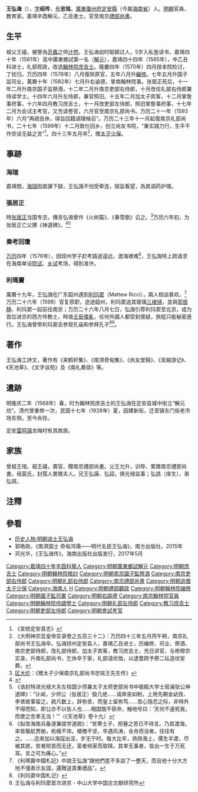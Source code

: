 {{明清人物信息框
| 姓名 = 王弘誨
| 原名 =
| 圖片名稱= 
| 圖片大小 =
| 圖片說明 = 
| 最高職務 = 南京禮部尚書
| 國家 = 大明 
| 爵位 =
| 籍貫 = 廣東瓊州府定安縣
| 族裔 = 
| 旗籍 = 
| 字號 = 字紹傳，號忠銘
| 諡號 =
| 出生日期 = 嘉靖二十一年（1542年）七月初八日<ref>《嘉靖四十四年乙丑科進士履历便覽》：王弘诲，忠銘，诗一房，壬寅三月初七日生。慈侍，定安人，乡试一名，会试二十名，三甲八十九名，改翰林院庶吉士，庚午四月授本院检讨，丁忧。丙子八月复除原官。丁丑八月升编修，己卯五月升国子监司業，壬午七月升右谕德掌南翰林院事，癸未二月升南国子监祭酒，甲申二月升南吏部右侍郎，十月改礼部右侍郎兼侍读学士，丙戌六月升左侍郎，兼官照旧，丁亥二月加太子宾客，十二月掌詹事府事，戊子四月教习庶吉士，十一月改吏部左侍郎，照旧掌府事，己丑六月升南礼部尚书，癸巳回籍调理听用，乙未起南礼部尚书，己亥致仕。曾祖琯。祖禧，寿官。父允升，贈翰林院检讨加谕德。</ref>
| 出生地點 = 廣東定安縣
| 逝世日期 = 萬曆四十三年（1615年）五月
| 逝世地點 = 廣東定安縣
| 墓葬 =
| 配偶 = 配周氏，累封夫人
| 親屬 = （子）汝龍、汝鼇、汝鲲
| 出身 =
* 嘉靖四十年辛酉科廣東鄉試第一名
* 嘉靖四十四年乙丑科同進士出身
| 經歷 =
| 著作 =  
}}
'''王弘诲'''（{{bd|1542年||1615年|catIdx=Wang王}}），[[表字|字]]'''绍传'''，[[号|号]]'''忠铭'''。[[廣東|廣東]][[瓊州府|瓊州府]][[定安縣|定安縣]]（今屬[[海南省|海南省]]）人。[[明朝|明朝]]官員、教育家。嘉靖辛酉解元，乙丑進士。官至南京[[禮部尚書|禮部尚書]]。

==生平==
祖父王禧，被譽為[[范蠡|范蠡]]之师[[计然|计然]]。王弘诲幼时聪颖过人，5岁入私塾读书，嘉靖四十年（1561年）高中廣東鄉試第一名（[[解元|解元]]），嘉靖四十四年（1565年），中乙丑科进士，礼部观政，改选[[翰林院|翰林院]][[庶吉士|庶吉士]]。隆慶四年（1570年）四月授本院检讨，丁忧归。万历四年（1576年）八月復除原官，五年八月升[[編修|編修]]。七年五月升国子监司业，萬曆十年（1582年）七月升右谕德，掌南翰林院事。张居正死后，十一年二月升南京国子监祭酒，十二年二月升南京吏部右侍郎，十月改任礼部右侍郎兼侍读学士。十四年六月升左侍郎，兼官照旧。十五年二月加太子宾客，十二月掌詹事府事，十六年四月教习庶吉士，十一月改吏部左侍郎，照旧掌詹事府事，十七年二月为会试主考官，又充读卷官，六月官至南京礼部尚书。万历二十一年（1593年）六月“再疏告休，得旨回籍调理候召”。万历二十三年十一月起復南京礼部尚书，二十七年（1599年）十二月致仕回乡，创立尚友书院，“重实践力行，生平不作空谈无益之言”<ref>《宣统定安县志》</ref>。四十三年五月卒<ref>《大明神宗显皇帝实录卷之五百三十二》：万历四十三年五月丙午朔，南京礼部尚书王弘诲卒。弘诲琼州定安县人，嘉靖乙丑进士，历编修、司业、祭酒、南京吏部侍郎，改礼部侍郎，加太子宾客，教习庶吉士，充日讲官，与修穆宗实录，升南礼部尚书，乞休卒于家，礼部请优恤，以逮耆顾予祭二坛造坟安葬。</ref>，赠[[太子少保|太子少保]]。

==事跡==
===海瑞===
嘉靖間，[[海瑞|海瑞]]因直諫下獄，王弘誨不怕受牵连，探监看望，為其调药护理。

===張居正===
時[[张居正|张居正]]当国专恣，傳言弘诲曾作《火树篇》、《春雪歌》讥之。<ref>[[区大伦|区大伦]]：《赠太子少保南京礼部尚书忠铭王先生传》</ref>万历六年初，为张居正亡父撰《神道碑》。<ref>{{Cite web |url=http://www.chinadaily.com.cn/hqgj/jryw/2013-06-17/content_9332230.html |title=海南历史名人王弘诲传略的讹谬之处 |accessdate=2018-09-09 |archive-date=2018-09-09 |archive-url=https://web.archive.org/web/20180909185311/http://www.chinadaily.com.cn/hqgj/jryw/2013-06-17/content_9332230.html |dead-url=no }}</ref><ref>《诰封特进光禄大夫左柱国少师兼太子太师吏部尚书中极殿大学士观澜张公神道碑》：“讣闻，少师公（张居正）毁几绝……请奔丧如制，上用先朝金幼孜、李贤故事留之。疏凡数上，辞弥苦，而皇上留弥笃……苦心隐忍之际，非特外不得而知，即公亦不以告人也……相国既不获命，触地号曰：‘天何不速死我，而使之忠孝无当！’”（《天池草》卷十九）</ref>

===奏考回瓊===
[[万历|万历]]四年（1576年），因琼州学子赶考路途遥远，渡海艰难<ref>《拟改海南兵备道兼提学道疏》：“贫寒士子，担簦之苦已不待言。乃其渡海，率皆蜑航贾舶，帆樯不饰，楼橹不坚，卒遇风涛，全舟而没者，往往有之。……迩来加以海寇出没，岁无宁时。每大比年，扬扬海上，儒生半渡，尽被其掳，贫者陨首而无还，富者倾家而取赎。其幸无事者，皆出一生于万死耳。言之可为痛心。”</ref>，王弘誨特上疏请求在海南单设[[院试|院试]]、[[乡试|乡试]]考场，得到准许。

===利瑪竇===
萬曆十九年，王弘誨在广东韶州遇到[[利玛窦|利玛窦]]（Mattew Ricci），兩人相谈甚欢。<ref>《利瑪竇中國札記》中說王弘誨“跟他們差不多談了一整天，而且他十分大方地不僅表示友誼，還贈送貴重禮品”。</ref>万历二十六年（1598）官复原职，途過韶州，利玛窦送其玻璃[[三棱镜|三棱镜]]，並與[[郭居靜|郭居靜]]、利玛窦一起前往南京；万历二十六年八月七日，弘誨引荐利玛窦至北京，成为首位进京的西方传教士，時值[[壬辰倭亂|壬辰倭亂]]，任何外國人都受到懷疑，旅程只能秘密進行。王弘诲曾带利玛窦去参观孔庙和参拜孔子<ref>《利玛窦中国札记》</ref><ref>王弘诲与利玛窦首次进京 - 中山大学中国古文献研究所</ref>。

==著作==
王弘诲工詩文，著作有《来鹤轩集》、《南溟奇甸集》、《尚友堂稿》、《吴越游记》、《天池草》、《文字谈苑》及《南礼奏牍》等。

==遺跡==
明隆庆二年（1568年）春，时为翰林院庶吉士的王弘诲在定安县城中街立“解元坊”。清代曾重修一次，民国十七年（1928年）夏，因建新街，迁至镇东门街老市场东侧，至今尚存。

定安[[雷鸣镇|雷鸣镇]]龙梅村有其故居。

==家族==
曾祖王琯。祖王禧，壽官、贈南京禮部尚書。父王允升，训导、累赠南京禮部尚書。母莫氏，封孺人累赠夫人。兄王弘謨、弘詔，俱光禄监事；弘誥（庠生）、弟弘諤。

==注釋==
{{reflist}}
==參看==
*[http://www.hi.chinanews.com/hnnew/2006-10-30/59085.html 历史人物:明朝进士王弘诲] {{Wayback|url=http://www.hi.chinanews.com/hnnew/2006-10-30/59085.html |date=20190519164034 }}
*郭皓政，《南溟国士 奇甸鸿儒——明代名臣王弘诲》，南方出版社，2015年
*邓光华，《王弘诲传》，海南出版社出版发行，2017年5月

{{嘉靖四十四年乙丑科殿試金榜}}

{{DEFAULTSORT:Wang王}}
[[Category:嘉靖四十年辛酉科舉人|Category:嘉靖四十年辛酉科舉人]]
[[Category:明朝廣東鄉試解元|Category:明朝廣東鄉試解元]]
[[Category:明朝庶吉士|Category:明朝庶吉士]]
[[Category:明朝翰林院檢討|Category:明朝翰林院檢討]]
[[Category:明朝南京國子監祭酒|Category:明朝南京國子監祭酒]]
[[Category:南京吏部右侍郎|Category:南京吏部右侍郎]]
[[Category:明朝礼部右侍郎|Category:明朝礼部右侍郎]]
[[Category:南京禮部尚書|Category:南京禮部尚書]]
[[Category:明朝追赠太子少保|Category:明朝追赠太子少保]]
[[Category:海南人|Category:海南人]]
[[Category:王姓|H]]
[[Category:明朝禮部觀政|Category:明朝禮部觀政]]
[[Category:明朝翰林院编修|Category:明朝翰林院编修]]
[[Category:明朝國子監司業|Category:明朝國子監司業]]
[[Category:明朝右諭德|Category:明朝右諭德]]
[[Category:南京翰林院官員|Category:南京翰林院官員]]
[[Category:明朝翰林院侍讀學士|Category:明朝翰林院侍讀學士]]
[[Category:明朝礼部左侍郎|Category:明朝礼部左侍郎]]
[[Category:教习庶吉士|Category:教习庶吉士]]
[[Category:明朝吏部左侍郎|Category:明朝吏部左侍郎]]
[[Category:明朝會試考官|Category:明朝會試考官]]